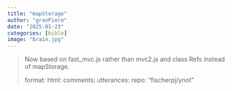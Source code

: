 ```yaml
---
title: "mapStorage"
author: "granPiero" 
date: "2025-01-23"
categories: [bible]
image: "brain.jpg"
---
```


> Now based on fast_mvc.js rather than mvc2.js and class Refs instead of mapStorage.
>
> format: html: comments: utterances: repo: "fischerpj/ynot"

::: {#mainAnchor}
:::

<script src="fast_mvc.js"></script>
